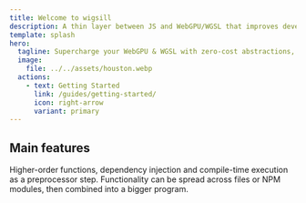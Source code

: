 ```yaml
---
title: Welcome to wigsill
description: A thin layer between JS and WebGPU/WGSL that improves development experience and allows for faster iteration.
template: splash
hero:
  tagline: Supercharge your WebGPU & WGSL with zero-cost abstractions, type-safe data transfer and dependency injection.
  image:
    file: ../../assets/houston.webp
  actions:
    - text: Getting Started
      link: /guides/getting-started/
      icon: right-arrow
      variant: primary
---
```



## Main features

<CardGrid stagger>
	<Card title="More flexibility at zero runtime cost" icon="star">
		Higher-order functions, dependency injection and compile-time execution as a preprocessor step.
	</Card>
	<Card title="Modular" icon="puzzle">
		Functionality can be spread across files or NPM modules, then combined into a bigger program.
	</Card>
</CardGrid>
